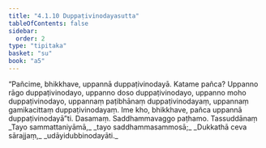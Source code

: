 ```yaml
---
title: "4.1.10 Duppaṭivinodayasutta"
tableOfContents: false
sidebar:
  order: 2
type: "tipitaka"
basket: "su"
book: "a5"
---
```



<DynamicBreadcrumb />

<Division number="160" book="a5" bookNo="16" page="162">

<Paragraph number="927" book="a5">
“Pañcime, bhikkhave, uppannā duppaṭivinodayā. Katame pañca? Uppanno rāgo duppaṭivinodayo, uppanno doso duppaṭivinodayo, uppanno moho duppaṭivinodayo, uppannaṃ paṭibhānaṃ duppaṭivinodayaṃ, uppannaṃ gamikacittaṃ duppaṭivinodayaṃ. Ime kho, bhikkhave, pañca uppannā duppaṭivinodayā”ti.

</Paragraph>
</Division>

<Paragraph number="928" type="center" book="a5">
Dasamaṃ.



</Paragraph>

<Paragraph number="929" type="center" book="a5">
Saddhammavaggo paṭhamo.



</Paragraph>

<Paragraph number="930" type="center" book="a5">
Tassuddānaṃ


</Paragraph>

<Paragraph number="931" type="verses" book="a5">
_Tayo sammattaniyāmā,_  
_tayo saddhammasammosā;_  
_Dukkathā ceva sārajjaṃ,_  
_udāyidubbinodayāti._
</Paragraph>
